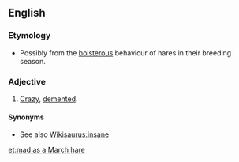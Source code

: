 ==English==
{{wikipedia}}

===Etymology===
* Possibly from the [[boisterous]] behaviour of hares in their breeding season.

===Adjective===
{{en-adj|head=[[mad]] [[as]] [[a]] [[March]] [[hare]]|-}}

# {{context|simile|colloquial|lang=en}} [[crazy|Crazy]], [[demented]].

====Synonyms====
* See also [[Wikisaurus:insane]]

[[et:mad as a March hare]]